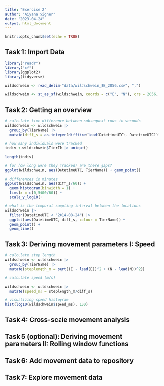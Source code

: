 ```yaml
---
title: "Exercise 2"
author: "Aiyana Signer"
date: "2023-04-28"
output: html_document
---
```


```r
knitr::opts_chunk$set(echo = TRUE)
```

## Task 1: Import Data

```r
library("readr") 
library("sf") 
library(ggplot2)
library(tidyverse)

wildschwein <- read_delim("data/wildschwein_BE_2056.csv", ",")

wildschwein <- st_as_sf(wildschwein, coords = c("E", "N"), crs = 2056, remove = FALSE)
```

## Task 2: Getting an overview
```r
# calculate time difference between subsequent rows in seconds
wildschwein <- wildschwein |> 
  group_by(TierName) |> 
  mutate(diff_s = as.integer(difftime(lead(DatetimeUTC), DatetimeUTC)))
```

```r
# how many individuals were tracked
indiv <-wildschwein$TierID |> unique()

length(indiv)
```

```r
# for how long were they tracked? are there gaps?
ggplot(wildschwein, aes(DatetimeUTC, TierName)) + geom_point()
```

```r
# differences in minutes
ggplot(wildschwein, aes(diff_s/60)) +
  geom_histogram(binwidth = 1) +
  lims(x = c(0,5000/60)) +
  scale_y_log10()
```

```r
# what is the temporal sampling interval between the locations
wildschwein |> 
  filter(DatetimeUTC < "2014-08-24") |> 
  ggplot(aes(DatetimeUTC, diff_s, colour = TierName)) + 
  geom_point() +
  geom_line()
```


## Task 3: Deriving movement parameters I: Speed

```r
# calculate step length
wildschwein <- wildschwein |> 
  group_by(TierName) |> 
  mutate(steplength_m = sqrt((E - lead(E))^2 + (N - lead(N))^2))

# calculate speed (m/s)

wildschwein <- wildschwein |> 
  mutate(speed_ms = steplength_m/diff_s)

# visualizing speed histogram
hist(log10(wildschwein$speed_ms), 100)
```

## Task 4: Cross-scale movement analysis

## Task 5 (optional): Deriving movement parameters II: Rolling window functions

## Task 6: Add movement data to repository

## Task 7: Explore movement data




